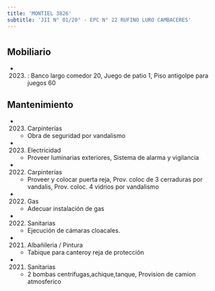 ```yaml
---
title: 'MONTIEL 3826'
subtitle: 'JII N° 01/20° - EPC N° 22 RUFINO LURO CAMBACERES'
---
```


#


## Mobiliario

*  (2023) : Banco largo comedor 20, Juego de patio 1, Piso antigolpe para juegos 60 





## Mantenimiento

*  (2023) Carpinterías 
    + Obra de seguridad por vandalismo

*  (2023) Electricidad 
    + Proveer  luminarias exteriores, Sistema de alarma y vigilancia

*  (2022) Carpinterías 
    + Proveer y colocar puerta reja, Prov. coloc de 3 cerraduras por vandalis, Prov. coloc. 4 vidrios por vandalismo

*  (2022) Gas 
    + Adecuar instalación de gas

*  (2022) Sanitarias 
    + Ejecución de cámaras cloacales.

*  (2021) Albañileria / Pintura 
    + Tabique para canteroy reja de protección

*  (2021) Sanitarias 
    + 2 bombas centrifugas,achique,tanque, Provision de camion atmosferico



